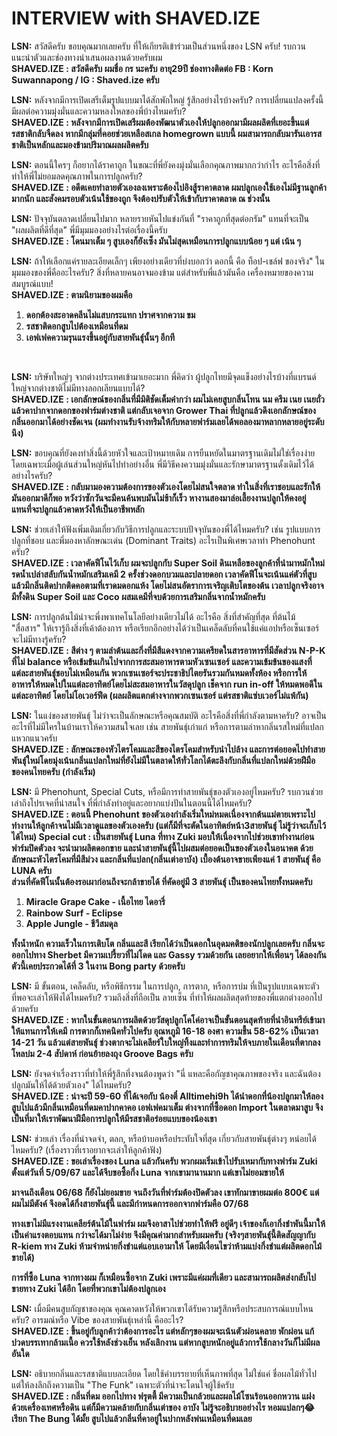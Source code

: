 # INTERVIEW with <span className='text-[red]! font-bold!'>SHAVED.IZE</span>

**LSN:** สวัสดีครับ ขอบคุณมากเลยครับ ที่ให้เกียรติเข้าร่วมเป็นส่วนหนึ่งของ LSN ครับ! รบกวนแนะนำตัวและช่องทางนำเสนอผลงานด้วยครับผม  
**<span className='text-[red]! font-bold!'>SHAVED.IZE</span> : สวัสดีครับ ผมชื่อ กร นะครับ อายุ29ปี ช่องทางติดต่อ FB : Korn Suwannapong / IG : Shaved.ize ครับ**


**LSN:**  หลังจากมีการเปิดเสรีเต็มรูปแบบมาได้สักพักใหญ่ รู้สึกอย่างไรบ้างครับ? การเปลี่ยนแปลงครั้งนี้มีผลต่อความมุ่งมั่นและความหลงใหลของพี่บ้างไหมครับ?   
**<span className='text-[red]! font-bold!'>SHAVED.IZE</span> : หลังจากมีการเปิดเสรีผมต้องพัฒนาตัวเองให้ปลูกออกมามีผลผลิตที่เยอะขึ้นแต่รสชาติกลับจืดลง หากมีกลุ่มที่คอยช่วยเหลือสเกล homegrown แบบนี้ ผมสามารถกลับมารันเอารสชาติเป็นหลักและมองข้ามปริมาณผลผลิตครับ**


**LSN:** ตอนนี้ใครๆ ก็อยากได้ราคาถูก ในขณะที่พี่ยังคงมุ่งมั่นเลือกคุณภาพมากกว่ากําไร อะไรคือสิ่งที่ทําให้พี่ไม่ยอมลดคุณภาพในการปลูกครับ?   
**<span className='text-[red]! font-bold!'>SHAVED.IZE</span> : อดีตเคยทำลายตัวเองลงเพราะต้องไปอิงสู้ราคาตลาด ผมปลูกเองใช้เองไม่มีฐานลูกค้ามากนัก และสังคมรอบตัวเน้นใช้ของถูก จึงต้องปรับตัวให้เข้ากับราคาตลาด ณ ช่วงนั้น**


**LSN:** ปัจจุบันตลาดเปลี่ยนไปมาก หลายรายหันไปแข่งกันที่ "ราคาถูกที่สุดต่อกรัม" แทนที่จะเป็น "ผลผลิตที่ดีที่สุด" พี่มีมุมมองอย่างไรต่อเรื่องนี้ครับ   
**<span className='text-[red]! font-bold!'>SHAVED.IZE</span> : โดนมาเต็ม ๆ สูบเองก็ยังเซ็ง มันไม่สุดเหมือนการปลูกแบบน้อย ๆ แต่ เน้น ๆ**


**LSN:** ถ้าให้เลือกแค่รายละเอียดเล็กๆ เพียงอย่างเดียวที่บ่งบอกว่า ดอกนี้ คือ ท็อป-เชล์ฟ ของจริง" ในมุมมองของพี่คืออะไรครับ? สิ่งที่หลายคนอาจมองข้าม แต่สําหรับพี่แล้วมันคือ เครื่องหมายของความสมบูรณ์แบบ!   
**<span className='text-[red]! font-bold!'>SHAVED.IZE</span> : ตามนิยามของผมคือ**
1. **ดอกต้องสะอาดคลีนไม่แสบกระแทก ปราศจากความ ขม**
2. **รสชาติดอกสูบไปต้องเหมือนที่ดม**
3. **เอฟเฟคความรุนแรงขึ้นอยู่กับสายพันธุ์นั้นๆ อีกที**
<br />

**LSN:** บริษัทใหญ่ๆ จากต่างประเทศเข้ามาเยอะมาก พี่คิดว่า ผู้ปลูกไทยมีจุดแข็งอย่างไรบ้างที่แบรนด์ใหญ่จากต่างชาติไม่มีทางลอกเลียนแบบได้?   
**<span className='text-[red]! font-bold!'>SHAVED.IZE</span> : เอกลักษณ์ของกลิ่นที่มีมิติชัดเต็มคำกว่า ผมไม่เคยสูบกลิ่นโทน นม ครีม เนย เนยถั่ว แล้วคาปากจากดอกของฟาร์มต่างชาติ แต่กลับเจอจาก Grower Thai ที่ปลูกแล้วดึงเอกลักษณ์ของกลิ่นออกมาได้อย่างชัดเจน (ผมทำงานรับจ้างทริมให้กับหลายฟาร์มเลยได้พอลองมาหลากหลายอยู่ระดับนึง)**


**LSN:** ขอบคุณที่ยังคงทําสิ่งนี้ด้วยหัวใจและเป้าหมายเดิม การยืนหยัดในมาตรฐานเดิมไม่ใช่เรื่องง่าย โดยเฉพาะเมื่อผู้เล่นส่วนใหญ่หันไปทําอย่างอื่น พี่มีวิธีคงความมุ่งมั่นและรักษามาตรฐานดั้งเดิมไว้ได้อย่างไรครับ?   
**<span className='text-[red]! font-bold!'>SHAVED.IZE</span> : กลับมามองความต้องการของตัวเองโดยไม่สนใจตลาด ทำในสิ่งที่เราชอบและรักให้มันออกมาดีก็พอ หวังว่าซักวันจะมีคนค้นพบมันไม่ช้าก็เร็ว หางานสองมาล่อเลี้ยงงานปลูกให้คงอยู่ แทนที่จะปลูกแล้วคาดหวังให้เป็นอาชีพหลัก**


**LSN:** ช่วยเล่าให้ฟังเพิ่มเติมเกี่ยวกับวิธีการปลูกและระบบปัจจุบันของพี่ได้ไหมครับ? เช่น รูปแบบการปลูกที่ชอบ และพี่มองหาลักษณะเด่น (Dominant Traits) อะไรเป็นพิเศษเวลาทํา Phenohunt ครับ?   
**<span className='text-[red]! font-bold!'>SHAVED.IZE</span> : เวลาคัดฟีโนไว้เก็บ ผมจะปลูกกับ Super Soil ดินเหลือของลูกค้าที่นำมาหมักใหม่ รดน้ำเปล่าสลับกันน้ำหมักเสริมเคมี 2 ครั้งช่วงดอกบวมและปลายดอก เวลาคัดฟีโนจะเน้นแค่ตัวที่สูบแล้วมีกลิ่นติดปากติดคอตามที่เราดมดอกแห้ง โดยไม่สนอัตราการเจริญเติบโตของต้น เวลาปลูกจริงอาจมีทั้งดิน Super Soil และ Coco ผสมเคมีที่จบด้วยการเสริมกลิ่นจากน้ำหมักครับ**


**LSN:** การปลูกต้นไม้น่าจะพึ่งพาเทคโนโลยีอย่างเดียวไม่ได้ อะไรคือ สิ่งที่สําคัญที่สุด ที่ต้นไม้ "สื่อสาร" ให้เรารู้ถึงสิ่งที่เค้าต้องการ หรือเรียกอีกอย่างได้ว่าเป็นเคล็ดลับที่คนใช้แค่แอปหรือเซ็นเซอร์จะไม่มีทางรู้ครับ?   
**<span className='text-[red]! font-bold!'>SHAVED.IZE</span> : สีต่าง ๆ ตามลำต้นและกิ่งที่มีสีแดงจากความเครียดในสารอาหารที่มีสัดส่วน N-P-K ที่ไม่ balance หรือเข้มข้นเกินไปจากการสะสมอาหารตามหัวเซนเซอร์ และความเข้มข้นของแสงที่แต่ละสายพันธุ์ชอบไม่เหมือนกัน พวกเซนเซอร์จะประชาธิปไตยรันรวมกันหมดทั้งห้อง หรือการให้อาหารให้หมดไปในแต่ละอาทิตย์โดยไม่สะสมอาหารในวัสดุปลูก เช็คจาก run in-off ให้หมดพอดีในแต่ละอาทิตย์ โดยไม่โอเวอร์ฟีด (ผลผลิตแตกต่างจากพวกเซนเซอร์ แต่รสชาติแซ่บเวอร์ไม่แพ้กัน)**


**LSN:** ในแง่ของสายพันธุ์ ไม่ว่าจะเป็นลักษณะหรือคุณสมบัติ อะไรคือสิ่งที่พี่กําลังตามหาครับ? อาจเป็นอะไรที่ไม่มีใครในบ้านเราให้ความสนใจเลย เช่น สายพันธุ์เก่าแก่ หรือการตามล่าหากลิ่นรสใหม่ที่แปลกแหวกแนวครับ  
**<span className='text-[red]! font-bold!'>SHAVED.IZE</span> : ลักษณะของหัวไตรโคมและสีของไตรโคมสำหรับนำไปล้าง และการต่อยอดไปทำสายพันธุ์ใหม่โดยมุ่งเน้นกลิ่นแปลกใหม่ที่ยังไม่มีในตลาดให้ทั่วโลกได้ตะลึงกับกลิ่นที่แปลกใหม่ด้วยฝีมือของคนไทยครับ (กำลังเริ่ม)**


**LSN:** มี Phenohunt, Special Cuts, หรือมีการทำสายพันธุ์ของตัวเองอยู่ไหมครับ? รบกวนช่วยเล่าถึงโปรเจคที่น่าสนใจ ที่พี่กําลังทําอยู่และอยากแบ่งปันในตอนนี้ได้ไหมครับ?   
**<span className='text-[red]! font-bold!'>SHAVED.IZE</span> : ตอนนี้ Phenohunt ของตัวเองกำลังเริ่มใหม่หมดเนื่องจากต้นแม่ตายเพราะไปทำงานให้ลูกค้าจนไม่มีเวลาดูแลของตัวเองครับ (แต่ก็มีที่จะตัดในอาทิตย์หน้า3สายพันธุ์ ไม่รู้ว่าจะเก็บไว้ได้ไหม) Special cut : เป็นสายพันธุ์ Luna ที่ทาง Zuki มอบให้เนื่องจากไปช่วยเขาทำงานก่อนฟาร์มปิดตัวลง จะนำมาผลิตดอกขาย และนำสายพันธุ์นี้ไปผสมต่อยอดเป็นของตัวเองในอนาคต ด้วยลักษณะหัวไตรโคมที่มีสีม่วง และกลิ่นที่แปลก(กลิ่นเต่าอาบัง) เบื้องต้นอาจขายเพียงแค่ 1 สายพันธุ์ คือ LUNA ครับ**
<br/>
**ส่วนที่คัดฟีโนนั้นต้องรอเผาก่อนถึงจะกล้าขายได้ ที่คัดอยู่มี 3 สายพันธุ์ เป็นของคนไทยทั้งหมดครับ** 
<br/>
1. **Miracle Grape Cake - เนื้อไทย ไดอารี่**
2. **Rainbow Surf - Eclipse**
3. **Apple Jungle - ชีวีสมดุล**

**ทั้งน้ำหนัก ความเร็วในการเติบโต กลิ่นและสี เรียกได้ว่าเป็นดอกในอุดมคติของนักปลูกเลยครับ กลิ่นจะออกไปทาง Sherbet มีความเปรี้ยวที่ไม่โดด และ Gassy รวมด้วยกัน เลยอยากให้เพื่อนๆ ได้ลองกัน ตัวนี้เคยประกวดได้ที่ 3 ในงาน Bong party ด้วยครับ**

**LSN:** มี ขั้นตอน, เคล็ดลับ, หรือพิธีกรรม ในการปลูก, การตาก, หรือการบ่ม ที่เป็นรูปแบบเฉพาะตัว ที่พอจะเล่าให้ฟังได้ไหมครับ? รวมถึงสิ่งที่ถือเป็น ลายเซ็น ที่ทําให้ผลผลิตสุดท้ายของพี่แตกต่างออกไปด้วยครับ  
**<span className='text-[red]! font-bold!'>SHAVED.IZE</span> : หากในขั้นตอนการผลิตด้วยวัสดุปลูกโคโค่อาจเป็นขั้นตอนสุดท้ายที่นำอินทรีย์เข้ามาให้แทนการให้เคมี การตากก็เทคนิคทั่วไปครับ อุณหภูมิ 16-18 องศา ความชื้น 58-62% เป็นเวลา 14-21 วัน แล้วแต่สายพันธุ์ ช่วงตากจะไม่เคลียร์ใบใหญ่ทิ้งและทำการทริมให้จบภายในเดือนที่ตากลงโหลบ่ม 2-4 สัปดาห์ ก่อนย้ายลงถุง Groove Bags ครับ**


**LSN:**  ยังจดจำเรื่องราวที่ทําให้พี่รู้สึกทึ่งจนต้องพูดว่า "นี่ แหละคือกัญชาคุณภาพของจริง และฉันต้องปลูกมันให้ได้ด้วยตัวเอง" ได้ไหมครับ?   
**<span className='text-[red]! font-bold!'>SHAVED.IZE</span> :  น่าจะปี 59-60 ที่ได้เจอกับ น้องตี๋ Alltimehi9h ได้นำดอกที่น้องปลูกมาให้ลอง สูบไปแล้วมีกลิ่นเหมือนที่ดมคาปากคาคอ เอฟเฟคมาเต็ม ต่างจากที่ซื้อดอก Import ในตลาดมาสูบ จึงเป็นที่มาให้เราพัฒนาฝีมือการปลูกให้มีรสชาติอร่อยแบบของน้องเขา**


**LSN:** ช่วยเล่า เรื่องที่น่าจดจํา, ตลก, หรือบ้าบอหรือประทับใจที่สุด เกี่ยวกับสายพันธุ์ต่างๆ หน่อยได้ไหมครับ? (เรื่องราวที่เราอยากจะเล่าให้ลูกค้าฟัง)  
**<span className='text-[red]! font-bold!'>SHAVED.IZE</span> : ขอเล่าเรื่องของ Luna แล้วกันครับ พวกผมเริ่มเข้าไปรับเหมากับทางฟาร์ม Zuki ตั้งแต่วันที่ 5/09/67 และได้จีบขอซื้อกิ่ง Luna จากเขามานานมาก แต่เขาไม่ยอมขายให้**

**มาจนถึงเดือน 06/68 ก็ยังไม่ยอมขาย จนถึงวันที่ฟาร์มต้องปิดตัวลง เขาทักมาขายผมต่อ 800€ แต่ผมไม่มีตังค์ จึงอดได้กิ่งสายพันธุ์นี้ และมีกำหนดการออกจากฟาร์มคือ 07/68**

**ทางเขาไม่มีแรงงานเคลียร์ต้นไม้ในฟาร์ม ผมจึงอาสาไปช่วยทำให้ฟรี อยู่ดีๆ เจ้าของก็เอากิ่งชำพันนี้มาให้เป็นค่าแรงตอบแทน กว่าจะได้มาไม่ง่าย จึงมีคุณค่ามากสำหรับผมครับ (จริงๆสายพันธุ์นี้ติดสัญญากับ R-kiem ทาง Zuki ห้ามจำหน่ายกิ่งชำแต่แอบเอามาให้ โดยมีเงื่อนไขว่าห้ามแบ่งกิ่งชำแต่ผลิตดอกไม้ขายได้)**

**การที่ซื้อ Luna จากทางผม ก็เหมือนซื้อจาก Zuki เพราะมีแค่ผมที่เดียว และสามารถผลิตส่งกลับไปขายทาง Zuki ได้อีก โดยที่พวกเขาไม่ต้องปลูกเอง**


**LSN:** เมื่อมีคนสูบกัญชาของคุณ คุณคาดหวังให้พวกเขาได้รับความรู้สึกหรือประสบการณ์แบบไหนครับ? อารมณ์หรือ Vibe ของสายพันธุ์เหล่านี้ คืออะไร?   
**<span className='text-[red]! font-bold!'>SHAVED.IZE</span> : ขึ้นอยู่กับลูกค้าว่าต้องการอะไร แต่หลักๆของผมจะเน้นตัวผ่อนคลาย พักผ่อน แก้ปวดบรรเทากล้ามเนื้อ ควรใช้หลังช่วงเย็น หลังเลิกงาน แต่หากสูบหนักอยู่แล้วการใช้กลางวันก็ไม่มีผลอันใด**


**LSN:**  อธิบายกลิ่นและรสชาติแบบละเอียด โดยใช้คําบรรยายที่เห็นภาพที่สุด ไม่ใช่แค่ ชื่อผลไม้ทั่วไป แต่ให้ลงลึกถึงความเป็น "The Funk" เฉพาะตัวที่น่าจะโดนใจผู้ใช้ครับ  
**<span className='text-[red]! font-bold!'>SHAVED.IZE</span> : กลิ่นที่ดม ออกไปทาง ฟรุตตี้ มีความเป็นกล้วยและผลไม้โซนร้อนออกหวาน แฝงด้วยเครื่องเทศหรือดิน แต่ก็มีความคล้ายกับกลิ่นเต่าของ อาบัง ไม่รู้จะอธิบายอย่างไร หอมแปลกๆ😂 เรียก The Bung ได้มั้ย สูบไปแล้วกลิ่นที่คาอยู่ในปากหลังพ่นเหมือนที่ดมเลย**